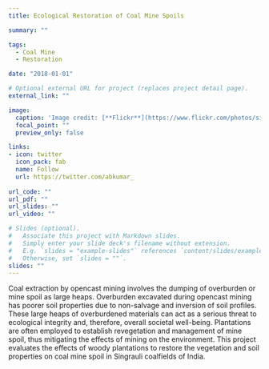 ```yaml
---
title: Ecological Restoration of Coal Mine Spoils

summary: ""

tags:
  - Coal Mine
  - Restoration

date: "2018-01-01"

# Optional external URL for project (replaces project detail page).
external_link: ""

image:
  caption: 'Image credit: [**Flickr**](https://www.flickr.com/photos/sierraclub/5614958114)' 
  focal_point: ""
  preview_only: false

links:
- icon: twitter
  icon_pack: fab
  name: Follow
  url: https://twitter.com/abkumar_
  
url_code: ""
url_pdf: ""
url_slides: ""
url_video: ""

# Slides (optional).
#   Associate this project with Markdown slides.
#   Simply enter your slide deck's filename without extension.
#   E.g. `slides = "example-slides"` references `content/slides/example-slides.md`.
#   Otherwise, set `slides = ""`.
slides: ""
---
```


Coal extraction by opencast mining involves the dumping of overburden or mine spoil as large heaps. Overburden excavated during opencast mining has poorer soil properties due to non-salvage and inversion of soil profiles. These large heaps of overburdened materials can act as a serious threat to ecological integrity and, therefore, overall societal well-being. Plantations are often employed to establish revegetation and management of mine spoil, thus mitigating the effects of mining on the environment. This project evaluates the effects of woody plantations to restore the vegetation and soil properties on coal mine spoil in Singrauli coalfields of India.
